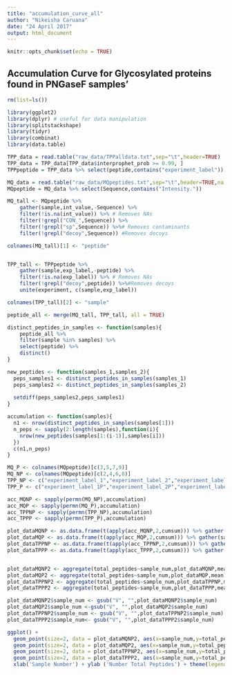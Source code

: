 ```yaml
---
title: "accumulation_curve_all"
author: "Nikeisha Caruana"
date: "24 April 2017"
output: html_document
---
```



```r
knitr::opts_chunk$set(echo = TRUE)
```

## Accumulation Curve for Glycosylated proteins found in PNGaseF samples'

```r
rm(list=ls())

library(ggplot2)
library(dplyr) # useful for data manipulation
library(splitstackshape)
library(tidyr)
library(combinat)
library(data.table)

```


```r
TPP_data = read.table("raw_data/TPPalldata.txt",sep="\t",header=TRUE)
TPP_data = TPP_data[TPP_data$interprophet_prob >= 0.99, ]
TPPpeptide = TPP_data %>% select(peptide,contains("experiment_label"))

MQ_data = read.table("raw_data/MQpeptides.txt",sep="\t",header=TRUE,na.strings = "0")
MQpeptide = MQ_data %>% select(Sequence,contains("Intensity."))
```


```r
MQ_tall <- MQpeptide %>% 
    gather(sample,int_value,-Sequence) %>% 
    filter(!is.na(int_value)) %>% # Removes NAs
    filter(!grepl("CON_",Sequence)) %>%
    filter(!grepl("sp",Sequence)) %>%# Removes contaminants
    filter(!grepl("decoy",Sequence)) #Removes decoys

colnames(MQ_tall)[1] <- "peptide"


TPP_tall <- TPPpeptide %>% 
    gather(sample,exp_label,-peptide) %>% 
    filter(!is.na(exp_label)) %>% # Removes NAs
    filter(!grepl("decoy",peptide)) %>%#Removes decoys
    unite(experiment, c(sample,exp_label))

colnames(TPP_tall)[2] <- "sample"

peptide_all <- merge(MQ_tall, TPP_tall, all = TRUE)
```


```r
distinct_peptides_in_samples <- function(samples){
    peptide_all %>% 
    filter(sample %in% samples) %>% 
    select(peptide) %>% 
    distinct()
}

new_peptides <- function(samples_1,samples_2){
  peps_samples1 <- distinct_peptides_in_samples(samples_1)
  peps_samples2 <- distinct_peptides_in_samples(samples_2)
  
  setdiff(peps_samples2,peps_samples1)
}

accumulation <- function(samples){
  n1 <- nrow(distinct_peptides_in_samples(samples[1]))
  n_peps <- sapply(2:length(samples),function(i){
    nrow(new_peptides(samples[1:(i-1)],samples[i]))
  })
  c(n1,n_peps)
}
```

```r
MQ_P <- colnames(MQpeptide)[c(3,5,7,9)]
MQ_NP <- colnames(MQpeptide)[c(2,4,6,8)]
TPP_NP <- c("experiment_label_1","experiment_label_2","experiment_label_3","experiment_label_4")
TPP_P <- c("experiment_label_1P","experiment_label_2P","experiment_label_3P","experiment_label_4P")

acc_MQNP <- sapply(permn(MQ_NP),accumulation)
acc_MQP <- sapply(permn(MQ_P),accumulation)
acc_TPPNP <- sapply(permn(TPP_NP),accumulation)
acc_TPPP <- sapply(permn(TPP_P),accumulation)

```


```r
plot_dataMQNP <- as.data.frame(t(apply(acc_MQNP,2,cumsum))) %>% gather(sample_num,total_peptides)
plot_dataMQP <- as.data.frame(t(apply(acc_MQP,2,cumsum))) %>% gather(sample_num,total_peptides)
plot_dataTPPNP <- as.data.frame(t(apply(acc_TPPNP,2,cumsum))) %>% gather(sample_num,total_peptides)
plot_dataTPPP <- as.data.frame(t(apply(acc_TPPP,2,cumsum))) %>% gather(sample_num,total_peptides)


plot_dataMQNP2 <- aggregate(total_peptides~sample_num,plot_dataMQNP,mean) 
plot_dataMQP2 <- aggregate(total_peptides~sample_num,plot_dataMQP,mean)
plot_dataTPPNP2 <- aggregate(total_peptides~sample_num,plot_dataTPPNP,mean)
plot_dataTPPP2 <- aggregate(total_peptides~sample_num,plot_dataTPPP,mean) 

plot_dataMQNP2$sample_num <- gsub("V", "",plot_dataMQNP2$sample_num)
plot_dataMQP2$sample_num <-gsub("V", "",plot_dataMQP2$sample_num)
plot_dataTPPNP2$sample_num <- gsub("V", "",plot_dataTPPNP2$sample_num)
plot_dataTPPP2$sample_num<- gsub("V", "",plot_dataTPPP2$sample_num)

 ```

```r

ggplot() + 
  geom_point(size=2, data = plot_dataMQNP2, aes(x=sample_num,y=total_peptides, colour = "MQ Non-PNGase F")) +
  geom_point(size=2, data = plot_dataMQP2, aes(x=sample_num,y=total_peptides, colour = "MQ PNGase F")) + 
  geom_point(size=2, data = plot_dataTPPNP2, aes(x=sample_num,y=total_peptides, colour = "TPP Non-PNGase F")) +
  geom_point(size=2, data = plot_dataTPPP2, aes(x=sample_num,y=total_peptides, colour = "TPP PNGase F")) + 
  xlab('Sample Number') + ylab ('Number Total Peptides') + theme(legend.title=element_blank())


```
